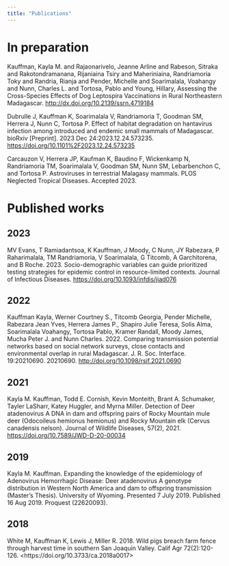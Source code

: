 ```yaml
---
title: "Publications"
---
```


# In preparation  

Kauffman, Kayla M. and Rajaonarivelo, Jeanne Arline and Rabeson, Sitraka and Rakotondramanana, Rijaniaina Tsiry and Maheriniaina, Randriamoria Toky and Randria, Rianja and Pender, Michelle and Soarimalala, Voahangy and Nunn, Charles L. and Tortosa, Pablo and Young, Hillary, Assessing the Cross-Species Effects of Dog Leptospira Vaccinations in Rural Northeastern Madagascar. <http://dx.doi.org/10.2139/ssrn.4719184>  

Dubrulle J, Kauffman K, Soarimalala V, Randriamoria T, Goodman SM, Herrera J, Nunn C, Tortosa P. Effect of habitat degradation on hantavirus infection among introduced and endemic small mammals of Madagascar. bioRxiv [Preprint]. 2023 Dec 24:2023.12.24.573235. <https://doi.org/10.1101%2F2023.12.24.573235>  

Carcauzon V, Herrera JP, Kaufman K, Baudino F, Wickenkamp N, Randriamoria TM, Soarimalala V, Goodman SM, Nunn SM, Lebarbenchon C, and Tortosa P. Astroviruses in terrestrial Malagasy mammals. PLOS Neglected Tropical Diseases. Accepted 2023.   

# Published works  

## 2023

MV Evans, T Ramiadantsoa, K Kauffman, J Moody, C Nunn, JY Rabezara, P Raharimalala, TM Randriamoria, V Soarimalala, G Titcomb, A Garchitorena, and B Roche. 2023. Socio-demographic variables can guide prioritized testing strategies for epidemic control in resource-limited contexts. Journal of Infectious Diseases. <https://doi.org/10.1093/infdis/jiad076>

## 2022

Kauffman Kayla, Werner Courtney S., Titcomb Georgia, Pender Michelle, Rabezara Jean Yves, Herrera James P., Shapiro Julie Teresa, Solis Alma, Soarimalala Voahangy, Tortosa Pablo, Kramer Randall, Moody James, Mucha Peter J. and Nunn Charles. 2022. Comparing transmission potential networks based on social network surveys, close contacts and environmental overlap in rural Madagascar. J. R. Soc. Interface. 19:20210690. 20210690. <http://doi.org/10.1098/rsif.2021.0690>

## 2021

Kayla M. Kauffman, Todd E. Cornish, Kevin Monteith, Brant A. Schumaker, Tayler LaSharr, Katey Huggler, and Myrna Miller. Detection of Deer atadenovirus A DNA in dam and offspring pairs of Rocky Mountain mule deer (Odocoileus hemionus hemionus) and Rocky Mountain elk (Cervus canadensis nelson). Journal of Wildlife Diseases, 57(2), 2021. <https://doi.org/10.7589/JWD-D-20-00034>

## 2019

Kayla M. Kauffman. Expanding the knowledge of the epidemiology of Adenovirus Hemorrhagic Disease: Deer atadenovirus A genotype distribution in Western North America and dam to offspring transmission (Master's Thesis). University of Wyoming. Presented 7 July 2019. Published 16 Aug 2019. Proquest (22620093).

## 2018

White M, Kauffman K, Lewis J, Miller R. 2018. Wild pigs breach farm fence through harvest time in southern San Joaquin Valley. Calif Agr 72(2):120-126. \<https://doi.org/10.3733/ca.2018a0017\>

